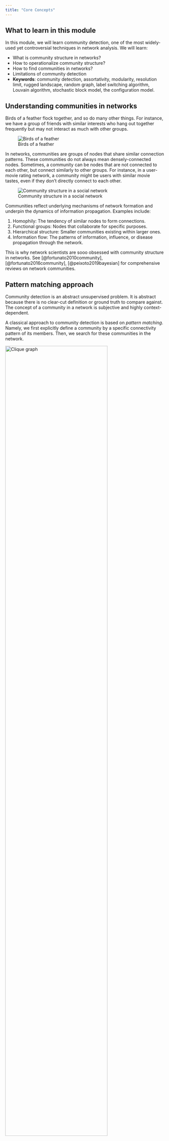 ```yaml
---
title: "Core Concepts"
---
```


## What to learn in this module

In this module, we will learn community detection, one of the most widely-used yet controversial techniques in network analysis. We will learn:

- What is community structure in networks?
- How to operationalize community structure?
- How to find communities in networks?
- Limitations of community detection
- **Keywords**: community detection, assortativity, modularity, resolution limit, rugged landscape, random graph, label switching algorithm, Louvain algorithm, stochastic block model, the configuration model.

## Understanding communities in networks

Birds of a feather flock together, and so do many other things. For instance, we have a group of friends with similar interests who hang out together frequently but may not interact as much with other groups.

![Birds of a feather](https://t4.ftcdn.net/jpg/08/10/89/17/360_F_810891701_xy4NsqgdqllMfKDfV6V27ycrw8FLFqrw.jpg)

In networks, communities are groups of nodes that share similar connection patterns. These communities do not always mean densely-connected nodes. Sometimes, a community can be nodes that are not connected to each other, but connect similarly to other groups. For instance, in a user-movie rating network, a community might be users with similar movie tastes, even if they don't directly connect to each other.

![Community structure in a social network](https://upload.wikimedia.org/wikipedia/commons/thumb/f/f4/Network_Community_Structure.svg/220px-Network_Community_Structure.svg.png)

Communities reflect underlying mechanisms of network formation and underpin the dynamics of information propagation. Examples include:

1. Homophily: The tendency of similar nodes to form connections.
2. Functional groups: Nodes that collaborate for specific purposes.
3. Hierarchical structure: Smaller communities existing within larger ones.
4. Information flow: The patterns of information, influence, or disease propagation through the network.

This is why network scientists are sooo obsessed with community structure in networks. See [@fortunato2010community], [@fortunato2016community], [@peixoto2019bayesian] for comprehensive reviews on network communities.

## Pattern matching approach

Community detection is an abstract unsupervised problem. It is abstract because there is no clear-cut definition or ground truth to compare against. The concept of a community in a network is subjective and highly context-dependent.

A classical approach to community detection is based on *pattern matching*. Namely, we first explicitly define a community by a specific connectivity pattern of its members. Then, we search for these communities in the network.

::: {#fig-clique}

<img src="https://pythonhosted.org/trustedanalytics/R_images/k-clique_201508281155.png" alt="Clique graph" width="80%">

Cliques of different sizes. Taken from [https://pythonhosted.org/trustedanalytics/python_api/graphs/graph-/kclique_percolation.html](https://pythonhosted.org/trustedanalytics/python_api/graphs/graph-/kclique_percolation.html)
:::

Perhaps, the strictest definition of a community is a *clique*: a group of nodes all connected to each other. Examples include triangles (3-node cliques) and fully-connected squares (4-node cliques). However, cliques are often too rigid for real-world networks. In social networks, for instance, large groups of friends rarely have every member connected to every other, yet we want to accept such "in-perfect" social circles as communities. This leads to the idea of relaxed versions of cliques, called **pseudo-cliques**.

Pseudo-cliques are defined by relaxing at least one of the following three dimensions of strictness, i.e., degree, density, and distance. We will walk through each of them in details as follows.

### Degree relaxation
Degree relaxation acknowledges that real-world groups rarely have perfect connectivity among all members. The *k-plex* [@seidman1978graph] is a classic example: it allows each node in a group to miss connections to up to $k$ other members, making it possible to model social circles where not everyone knows everyone else. Similarly, the **k-core** [@seidman1983network] requires each node to have at least $k$ connections within the group, capturing the idea of a "core" of well-connected individuals. These approaches reflect the reality that cohesive groups can exist even when some connections are missing, and they help distinguish between core and peripheral members in a network.

::: {#fig-degree-relaxation}
```dot
//| fig-width: 8
//| fig-height: 4
//| fig-align: center

graph G {
    layout=neato;
    node [shape=circle, style=filled, fontsize=14, width=0.9];
    edge [len=1.5];

    // k-plex: qualifies (2-plex allows each node to miss 1 connection)
    subgraph cluster_kplex {
        label="✅ k-plex (k=2)\nEach node misses ≤1 connection";
        style=filled;
        fillcolor="#e8f5e8";

        a [pos="0.5,2.5!", fillcolor="#4ecdc4"];
        b [pos="1.5,3!", fillcolor="#4ecdc4"];
        c [pos="2,2!", fillcolor="#4ecdc4"];
        d [pos="1.5,1!", fillcolor="#4ecdc4"];
        e [pos="0.5,1.5!", fillcolor="#4ecdc4"];
        f [pos="1,2!", fillcolor="#4ecdc4"];

        a -- b; a -- e; a -- f;
        b -- c; b -- f;
        c -- d; c -- f;
        d -- e; d -- f;
        e -- f;
        // Each node connected to 4 out of 5 others (misses exactly 1)
    }

    // Almost k-plex: does not qualify (some nodes miss >1 connections)
    subgraph cluster_not_kplex {
        label="❌ NOT k-plex (k=2)\nSome nodes miss >1 connection";
        style=filled;
        fillcolor="#ffe8e8";

        g [pos="5.5,2.5!", fillcolor="#ff9999"];
        h [pos="6.5,3!", fillcolor="#ff9999"];
        i [pos="7,2!", fillcolor="#ff9999"];
        j [pos="6.5,1!", fillcolor="#ff9999"];
        k [pos="5.5,1.5!", fillcolor="#ff9999"];
        l [pos="6,2!", fillcolor="#ff9999"];

        g -- h; g -- k;
        h -- i; h -- l;
        i -- j;
        j -- k; j -- l;
        k -- l;
        // Node g misses 3 connections (to i, j, l), violating k=2 constraint
    }
}
```

Comparison of k-plex: The left group qualifies as a 2-plex since each node misses at most 1 connection. The right group fails because some nodes miss more than 1 connection.
:::

### Density relaxation
Density relaxation shifts the focus from individual connections to the overall cohesiveness of the group. Instead of requiring every possible connection, a **$\rho$-dense subgraph** [@goldberg1984finding] enforces that the group contains at least a fraction $\rho$ of all possible internal edges. This approach is useful for identifying communities that are highly, but not perfectly, interconnected—such as a friend group where most, but not all, pairs know each other.

::: {#fig-density-relaxation}
```dot
//| fig-width: 8
//| fig-height: 4
//| fig-align: center

graph G {
    layout=neato;
    node [shape=circle, style=filled, fontsize=14, width=0.9];
    edge [len=1.5];

    // ρ-dense: qualifies (has 12/15 = 80% > 75% threshold)
    subgraph cluster_dense {
        label="✅ ρ-dense (ρ=0.75)\n12/15 edges = 80% density";
        style=filled;
        fillcolor="#e8f5e8";

        a [pos="0.5,2.5!", fillcolor="#45b7d1"];
        b [pos="1.5,3!", fillcolor="#45b7d1"];
        c [pos="2,2!", fillcolor="#45b7d1"];
        d [pos="1.5,1!", fillcolor="#45b7d1"];
        e [pos="0.5,1.5!", fillcolor="#45b7d1"];
        f [pos="1,2!", fillcolor="#45b7d1"];

        a -- b; a -- e; a -- f;
        b -- c; b -- f;
        c -- d; c -- f;
        d -- e; d -- f;
        e -- f;
        b -- d; b -- e;
        // Missing: a -- c, a -- d, c -- e (has 12 out of 15 possible edges = 80%)
    }

    // Not ρ-dense: fails (has 6/15 = 40% < 75% threshold)
    subgraph cluster_not_dense {
        label="❌ NOT ρ-dense (ρ=0.75)\n6/15 edges = 40% density";
        style=filled;
        fillcolor="#ffe8e8";

        g [pos="5.5,2.5!", fillcolor="#ff9999"];
        h [pos="6.5,3!", fillcolor="#ff9999"];
        i [pos="7,2!", fillcolor="#ff9999"];
        j [pos="6.5,1!", fillcolor="#ff9999"];
        k [pos="5.5,1.5!", fillcolor="#ff9999"];
        l [pos="6,2!", fillcolor="#ff9999"];

        g -- h; g -- k;
        h -- i;
        i -- j;
        j -- k;
        k -- l;
        // Missing 9 edges: has only 6 out of 15 possible edges = 40%
    }
}
```

Comparison of ρ-dense subgraphs: The left group qualifies as a 0.75-dense subgraph with 80% edge density. The right group fails with only 40% density.
:::

### Distance relaxation
Distance relaxation allows for the inclusion of nodes that are not directly connected but are still close in terms of network steps. The **$n$-clique** [@luce1950connectivity] is a group where every pair of nodes is within $n$ steps of each other, so members can be connected through mutual friends. However, this can sometimes include connections that pass through nodes outside the group, which led to refinements such as the **$n$-clan** and **$n$-club** [@mokken1979cliques], where all paths between members must remain within the group itself. These definitions help capture the idea of communities that are tightly knit not just by direct ties, but also by short, internal paths.

::: {#fig-distance-relaxation}
```dot
//| fig-width: 8
//| fig-height: 4
//| fig-align: center

graph G {
    layout=neato;
    node [shape=circle, style=filled, fontsize=14, width=0.9];
    edge [len=1.5, color="#666666"];

    // n-clique: qualifies (all nodes within distance 2)
    subgraph cluster_nclique {
        label="✅ 2-clique\nAll nodes within distance 2";
        style=filled;
        fillcolor="#e8f5e8";

        a [pos="0.5,2.5!", fillcolor="#96ceb4"];
        b [pos="1.5,3!", fillcolor="#96ceb4"];
        c [pos="2,2!", fillcolor="#96ceb4"];
        d [pos="1.5,1!", fillcolor="#96ceb4"];
        e [pos="0.5,1.5!", fillcolor="#96ceb4"];
        f [pos="1,2!", fillcolor="#96ceb4"];

        a -- b; a -- f;
        b -- c; b -- f;
        c -- d;
        d -- e; d -- f;
        e -- f;
        // All pairs are within distance 2 (some via intermediate nodes)
    }

    // Not n-clique: fails (some nodes >2 steps apart)
    subgraph cluster_not_nclique {
        label="❌ NOT 2-clique\nSome nodes >2 steps apart";
        style=filled;
        fillcolor="#ffe8e8";

        g [pos="5.5,2.5!", fillcolor="#ff9999"];
        h [pos="6.5,3!", fillcolor="#ff9999"];
        i [pos="7,2!", fillcolor="#ff9999"];
        j [pos="6.5,1!", fillcolor="#ff9999"];
        k [pos="5.5,1.5!", fillcolor="#ff9999"];
        l [pos="6,2!", fillcolor="#ff9999"];

        g -- h;
        i -- j;
        k -- l;
        // Note: g and i are distance 3+ apart (no path ≤2 steps)
    }

    // Add dashed lines to show distance-2 paths in the valid case
    a -- c [style=dashed, color="#4CAF50"];
    a -- d [style=dashed, color="#4CAF50"];
    a -- e [style=dashed, color="#4CAF50"];
    c -- f [style=dashed, color="#4CAF50"];
    c -- e [style=dashed, color="#4CAF50"];
    b -- d [style=dashed, color="#4CAF50"];
    b -- e [style=dashed, color="#4CAF50"];
}
```

Comparison of n-cliques: The left group qualifies as a 2-clique since all pairs are within 2 steps (dashed green lines show distance-2 connections). The right group fails because some nodes are >2 steps apart.
:::

### Hybrid approaches
Hybrid approaches combine these dimensions to capture even more nuanced community structures. The **$k$-truss** [@saito2008extracting; @cohen2009graph; @wang2010triangulation] requires that every edge in the group participates in at least $k-2$ triangles, emphasizing the importance of triadic relationships for group stability. The **$\rho$-dense core** [@koujaku2016dense] balances high internal density with sparse external connections, identifying groups that are not only cohesive inside but also well-separated from the rest of the network. These hybrid definitions reflect the complex and overlapping nature of real-world communities, where both internal cohesion and clear boundaries matter.

::: {#fig-hybrid-approaches}
```dot
//| fig-width: 8
//| fig-height: 4
//| fig-align: center

graph G {
    layout=neato;
    node [shape=circle, style=filled, fontsize=14, width=0.9];
    edge [len=1.5];

    // k-truss: qualifies (each edge in ≥k-2=2 triangles)
    subgraph cluster_truss {
        label="✅ 4-truss\nEach edge in ≥2 triangles";
        style=filled;
        fillcolor="#e8f5e8";

        a [pos="0.5,2.5!", fillcolor="#e056fd"];
        b [pos="1.5,3!", fillcolor="#e056fd"];
        c [pos="2,2!", fillcolor="#e056fd"];
        d [pos="1.5,1!", fillcolor="#e056fd"];
        e [pos="0.5,1.5!", fillcolor="#e056fd"];
        f [pos="1,2!", fillcolor="#e056fd"];

        a -- b; a -- e; a -- f;
        b -- c; b -- f;
        c -- d; c -- f;
        d -- e; d -- f;
        e -- f;
        a -- c; b -- d; b -- e;
        // Every edge participates in at least 2 triangles
    }

    // Not k-truss: fails (some edges in <k-2 triangles)
    subgraph cluster_not_truss {
        label="❌ NOT 4-truss\nSome edges in <2 triangles";
        style=filled;
        fillcolor="#ffe8e8";

        g [pos="5.5,2.5!", fillcolor="#ff9999"];
        h [pos="6.5,3!", fillcolor="#ff9999"];
        i [pos="7,2!", fillcolor="#ff9999"];
        j [pos="6.5,1!", fillcolor="#ff9999"];
        k [pos="5.5,1.5!", fillcolor="#ff9999"];
        l [pos="6,2!", fillcolor="#ff9999"];

        g -- h; g -- k;
        h -- i; h -- l;
        i -- j;
        j -- k;
        k -- l; l -- g;
        // Some edges (like h-l) participate in <2 triangles
    }
}
```

Comparison of k-truss: The left group qualifies as a 4-truss since every edge participates in at least 2 triangles. The right group fails because some edges participate in fewer than 2 triangles.
:::


#### Choosing Your Tool: A Practical Guide

When to use each approach:

| Your Question | Best Pseudo-Clique |
|---------------|-------------------|
| "Who are the core members?" | k-core |
| "Which groups are tightly knit?" | k-truss |
| "How far can influence spread?" | n-clique |
| "What if some people don't know each other?" | k-plex |
| "How cohesive is this group overall?" | ρ-dense subgraph |
| "Does this group have clear boundaries?" | ρ-dense core |

::: {.callout-note title="Try It Yourself"}
Take a small network you know well (your workplace, school department, or social media connections) and try identifying groups using different pseudo-clique definitions. How do the results differ? Which definition best captures your intuitive sense of "who belongs together"?
:::

::: {#fig-clique-pattern}

<img src="https://ars.els-cdn.com/content/image/1-s2.0-S0378873315000520-gr1.jpg" alt="Pseudo-clique patterns" width="80%" style="display: block; margin-left: auto; margin-right: auto;">

Illustation of different pseudo cliques. Taken from {footcite}`koujaku2016dense`.

:::

## Graph cut optimization approach

Another approach from computer science is to treat a community detection problem as an *optimization* problem. An early example is the **graph cut** problem, which asks to find the minimum number of edges to cut the graph into two disconnected components.

Specifically, let us consider cutting the network into two communities. Let $V_1$ and $V_2$ be the set of nodes in the two communities. Then, the cut is the number of edges between the two communities, which is given by

$$
\begin{align}
\text{Cut}(V_1, V_2) = \sum_{i \in V_1} \sum_{j \in V_2} A_{ij}
\end{align}
$$

Now, the community detection problem is translated into **an optimization problem**, with the goal of finding a cut $V_1, V_2$ that minimizes $\text{Cut}(V_1, V_2)$.

The description of this problem is not complete 😈. Let's find out what is missing by playing with the optimization problem.

::: {.callout-note title="Exercise"}
:class: tip

Can you identify what is missing in the description of the graph cut problem? Without this, the best cut is trivial. {{ "<a href='BASE_URL/vis/community-detection/index.html?scoreType=graphcut&numCommunities=2&randomness=1&dataFile=two-cliques.json'>Graph Cut Problem 🎮</a>".replace('BASE_URL', base_url) }}

::: {.callout collapse="true"}
**Click to reveal the answer!**

The missing element is a constraint: each community must contain at least one node. Without this, the trivial solution of placing all nodes in a single community would always yield a cut of zero.
:::

:::

## Modularity: measuring assortativity against null models

**Modularity** is by far the most widely used method for community detection. Modularity can be derived in many ways, but we will follow the one derived from assortativity.

**Assortativity** is a measure of the tendency of nodes to connect with nodes of the same attribute. The attribute, in our case, is the community that the node belongs to, and we say that a network is assortative if nodes of the same community are more likely to connect with each other than nodes of different communities.

Let's think about assortativity by using color balls and strings! 🎨🧵

Imagine we're playing a game as follows:

1. Picture each connection in our network as two colored balls joined by a piece of string. 🔴🟢--🔵🟡
2. The color of each ball shows which community it belongs to.
3. Now, let's toss all these ball-and-string pairs into a big bag.
4. We'll keep pulling out strings with replacement and checking if the balls on each end match colors.

The more color matches we find, the more assortative our network is. But, there's a catch! What if we got lots of matches just by luck? For example, if all our balls were the same color, we'd always get a match. But that doesn't tell us much about our communities. So, to be extra clever, we compare our results to a "random" version (null model):

1. We snip all the strings and mix up all the balls.
2. Then we draw pairs of balls at random *with replacement* and see how often the colors match.

By comparing our original network to this mixed-up version, we can see if our communities are really sticking together more than we'd expect by chance. This comparison against the random version is the heart of modularity. Unlike graph cut methods that aim to maximize assortativity directly, modularity measures assortativity *relative* to *a null model*.

::: {#fig-fig-modularity-game}

<img src="../figs/modularity.jpg" alt="Single node failure" width="100%">

Illustration of how modularity measures assortativity relative to a null model.
:::

Now, let's put on our math hats and make this colorful game a bit more precise. Let's introduce some helpful symbols to describe our network:
- $N$: This is our total number of nodes (or balls in our game)
- $M$: The number of edges (or strings) connecting our nodes
- $A_{ij}$: Adjacency matrix. If $A_{ij} = 1$, it means node $i$ and node $j$ are connected. If $A_{ij} = 0$, they're not connected.
- $k_i$: Degree of node $i$, i.e., how many edges a node has.
- $c_i$: Community of node $i$, i.e., which community a node belongs to.
- $\delta(c_i, c_j)$: Kronecker delta function. It gives us 1 if nodes $i$ and $j$ are the same color, and 0 if they're different.

::: {.callout-note title="Exercise"}
:class: tip

What is the probability of color matches for a given network? Derive the probability by using $\sum, M, A_{ij}, \delta(c_i, c_j)$.

::: {.callout-note collapse="true" title="Hint"}
Let's think about our colorful bag of balls and strings! 🎨🧵
First, ask yourself:
1. How many strings do we have in total? (This is our M!)
2. Now, out of all these strings, how many are the same color on both ends?
:::

:::

::: {.callout-note title="Exercise"}
:class: tip

What is the probability of color matches for the random version? Derive the probability by using $\sum, M, \delta(c_i, c_j), k_i,k_j$.

::: {.callout collapse="true"}
**Hint**
1. Imagine a big bag full of colorful balls, but this time without any strings. 🔴🟢🔵🟡
2. Now, think about picking one ball out of the bag. What are the chances of picking a specific color?
3. Then, put that ball back and pick another one. What are the odds this second ball matches the color of the first one?
:::

:::

The full modularity formula is covered in the coding section 😉.

## Pen and Paper Exercise

✍️ [Pen and Paper Exercise](./pen-and-paper/exercise.pdf) 🚢

```footbibliography
```